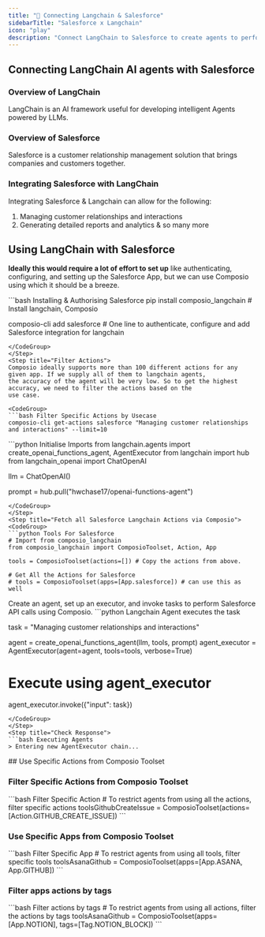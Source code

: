 ```yaml
---
title: "🚀 Connecting Langchain & Salesforce"
sidebarTitle: "Salesforce x Langchain"
icon: "play"
description: "Connect LangChain to Salesforce to create agents to perform tasks using natural language"
---
```


## Connecting LangChain AI agents with Salesforce

### Overview of LangChain

LangChain is an AI framework useful for developing intelligent Agents powered by LLMs.

### Overview of Salesforce

Salesforce is a customer relationship management solution that brings companies and customers together.

### Integrating Salesforce with LangChain

Integrating Salesforce & Langchain can allow for the following:

1. Managing customer relationships and interactions
2. Generating detailed reports and analytics
& so many more

## Using LangChain with Salesforce

<Steps>
<Step title="Setting Up the Environment">

**Ideally this would require a lot of effort to set up** like authenticating, configuring, and setting up the Salesforce App, but we can use Composio using which it should be a breeze.

<CodeGroup>
```bash Installing & Authorising Salesforce
pip install composio_langchain # Install langchain, Composio 

composio-cli add salesforce # One line to authenticate, configure and add Salesforce integration for langchain
```
</CodeGroup>
</Step>
<Step title="Filter Actions">
Composio ideally supports more than 100 different actions for any given app. If we supply all of them to langchain agents, 
the accuracy of the agent will be very low. So to get the highest accuracy, we need to filter the actions based on the 
use case.

<CodeGroup>
```bash Filter Specific Actions by Usecase
composio-cli get-actions salesforce "Managing customer relationships and interactions" --limit=10
```
</CodeGroup>

</Step>
<Step title="Import Base Packages">

<CodeGroup>
```python Initialise Imports
from langchain.agents import create_openai_functions_agent, AgentExecutor
from langchain import hub
from langchain_openai import ChatOpenAI


llm = ChatOpenAI()

prompt = hub.pull("hwchase17/openai-functions-agent")
```
</CodeGroup>
</Step>
<Step title="Fetch all Salesforce Langchain Actions via Composio">
<CodeGroup>
```python Tools For Salesforce
# Import from composio_langchain
from composio_langchain import ComposioToolset, Action, App

tools = ComposioToolset(actions=[]) # Copy the actions from above. 

# Get All the Actions for Salesforce
# tools = ComposioToolset(apps=[App.salesforce]) # can use this as well
```
</CodeGroup>
</Step>
<Step title="Execute the Agent">
Create an agent, set up an executor, and invoke tasks to perform Salesforce API calls using Composio. 
<CodeGroup>
```python Langchain Agent executes the task

task = "Managing customer relationships and interactions"

agent = create_openai_functions_agent(llm, tools, prompt)
agent_executor = AgentExecutor(agent=agent, tools=tools, verbose=True)

# Execute using agent_executor
agent_executor.invoke({"input": task})
```
</CodeGroup>
</Step>
<Step title="Check Response">
```bash Executing Agents
> Entering new AgentExecutor chain...
```
</Step>
</Steps>
## Use Specific Actions from Composio Toolset

### Filter Specific Actions from Composio Toolset

<CodeGroup>
```bash Filter Specific Action
# To restrict agents from using all the actions, filter specific actions
toolsGithubCreateIssue = ComposioToolset(actions=[Action.GITHUB_CREATE_ISSUE])
```
</CodeGroup>

### Use Specific Apps from Composio Toolset
<CodeGroup>
```bash Filter Specific App
# To restrict agents from using all tools, filter specific tools
toolsAsanaGithub = ComposioToolset(apps=[App.ASANA, App.GITHUB])
```
</CodeGroup>

### Filter apps actions by tags 
<CodeGroup>
```bash Filter actions by tags
# To restrict agents from using all actions, filter the actions by tags
toolsAsanaGithub = ComposioToolset(apps=[App.NOTION], tags=[Tag.NOTION_BLOCK])
```
</CodeGroup>

